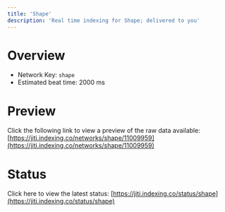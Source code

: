 ```yaml
---
title: 'Shape'
description: 'Real time indexing for Shape; delivered to you'
---
```


# Overview
- Network Key: `shape`
- Estimated beat time: 2000 ms

# Preview
Click the following link to view a preview of the raw data available: [https://jiti.indexing.co/networks/shape/11009959](https://jiti.indexing.co/networks/shape/11009959)

# Status
Click here to view the latest status: [https://jiti.indexing.co/status/shape](https://jiti.indexing.co/status/shape)
